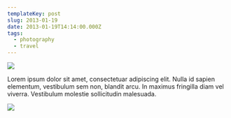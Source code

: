 ```yaml
---
templateKey: post
slug: 2013-01-19
date: 2013-01-19T14:14:00.000Z
tags:
  - photography
  - travel
---
```

![](../../static/assets/20130119-IMG_5858.jpg)

Lorem ipsum dolor sit amet, consectetuar adipiscing elit. Nulla id sapien elementum, vestibulum sem non, blandit arcu. In maximus fringilla diam vel viverra. Vestibulum molestie sollicitudin malesuada.

![](../../static/assets/20130119-IMG_5838.jpg)
